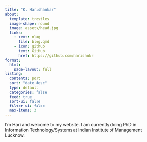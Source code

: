 ```yaml
---
title: "K. Harishankar"
about:
  template: trestles
  image-shape: round
  image: assets/head.jpg
  links:
    - text: Blog
      file: blog.qmd
    - icon: github
      text: GitHub
      href: https://github.com/harishnkr
format:
  html:
    page-layout: full
listing:
  contents: post
  sort: "date desc"
  type: default
  categories: false
  feed: true
  sort-ui: false
  filter-ui: false
  max-items: 3
---
```


I'm Hari and welcome to my website. I am currently doing PhD in Information Technology/Systems at Indian Institute of Management Lucknow.


